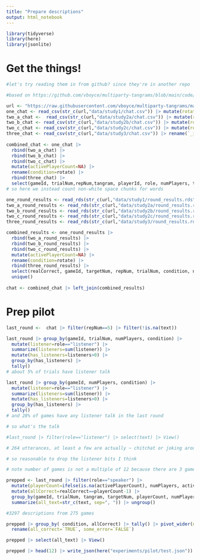 ```yaml
---
title: "Prepare descriptions"
output: html_notebook
---
```


```r

library(tidyverse)
library(here)
library(jsonlite)
```

# Get the things!

```r
#let's try reading them in from github? since they're in another repo

#based on https://github.com/vboyce/multiparty-tangrams/blob/main/code/prep_ms.R

url <- "https://raw.githubusercontent.com/vboyce/multiparty-tangrams/main/"
one_chat <- read_csv(str_c(url,"data/study1/chat.csv")) |> mutate(rotate=str_c(as.character(numPlayers), "_rotate"))
two_a_chat <-  read_csv(str_c(url,"data/study2a/chat.csv")) |> mutate(rotate="no_rotate")
two_b_chat <- read_csv(str_c(url,"data/study2b/chat.csv")) |> mutate(rotate="full_feedback")
two_c_chat <- read_csv(str_c(url,"data/study2c/chat.csv")) |> mutate(rotate="emoji")
three_chat <- read_csv(str_c(url,"data/study3/chat.csv")) |> rename(`_id`="X_id",condition=name)
  
combined_chat <- one_chat |> 
  rbind(two_a_chat) |> 
  rbind(two_b_chat) |> 
  rbind(two_c_chat) |> 
  mutate(activePlayerCount=NA) |> 
  rename(condition=rotate) |> 
  rbind(three_chat) |> 
  select(gameId, trialNum,repNum,tangram, playerId, role, numPlayers, text, condition)
# so here we instead count non-white space chunks for words 

one_round_results <- read_rds(str_c(url,"data/study1/round_results.rds")) %>% mutate(rotate=str_c(as.character(numPlayers), "_rotate"))
two_a_round_results <- read_rds(str_c(url,"data/study2a/round_results.rds")) %>% mutate(rotate="no_rotate")
two_b_round_results <- read_rds(str_c(url,"data/study2b/round_results.rds")) %>% mutate(rotate="full_feedback")
two_c_round_results <- read_rds(str_c(url,"data/study2c/round_results.rds")) |> mutate(rotate="emoji")
three_round_results <- read_rds(str_c(url,"data/study3/round_results.rds")) |> rename(`_id`="X_id", condition=name)

combined_results <- one_round_results |> 
  rbind(two_a_round_results) |> 
  rbind(two_b_round_results) |> 
  rbind(two_c_round_results) |> 
  mutate(activePlayerCount=NA) |> 
  rename(condition=rotate) |> 
  rbind(three_round_results) |> 
  select(realCorrect, gameId, targetNum, repNum, trialNum, condition, numPlayers, activePlayerCount) |> 
  unique()
  
chat <- combined_chat |> left_join(combined_results)

```

# Prep pilot

```r

last_round <-  chat |> filter(repNum==5) |> filter(!is.na(text))

last_round |> group_by(gameId, trialNum, numPlayers, condition) |>
  mutate(listener=role=="listener") |> 
  summarize(listeners=sum(listener)) |>
  mutate(has_listeners=listeners>0) |>
  group_by(has_listeners) |>
  tally()
# about 5% of trials have listener talk

last_round |> group_by(gameId, numPlayers, condition) |>
  mutate(listener=role=="listener") |> 
  summarize(listeners=sum(listener)) |>
  mutate(has_listeners=listeners>0) |>
  group_by(has_listeners) |>
  tally()
# and 28% of games have any listener talk in the last round

# so what's the talk

#last_round |> filter(role=="listener") |> select(text) |> View()

# 264 utterances, at least a few are actually ~ chitchat or joking around, others are probably clarifications

# so reasonable to drop the listener bits I think


```

```r
# note number of games is not a multiple of 12 because there are 3 games where speaker didn't say anything for one (presumably they said something but it was chitchat?)

prepped <- last_round |> filter(role=="speaker") |> 
  mutate(playerCount=ifelse(is.na(activePlayerCount), numPlayers, activePlayerCount)) |> 
  mutate(allCorrect=realCorrect==playerCount-1) |> 
  group_by(gameId, trialNum, tangram, targetNum, playerCount, numPlayers, allCorrect, realCorrect, condition) |> 
  summarize(all_text=str_c(text, sep=", ")) |> ungroup()

#3297 descriptions from 275 games

prepped |> group_by( condition, allCorrect) |> tally() |> pivot_wider(names_from = allCorrect, values_from=n) |> 
  rename(all_correct=`TRUE`, some_error=`FALSE`)

prepped |> select(all_text) |> View()

prepped |> head(12) |> write_json(here("experiments/pilot/test.json"))
```
